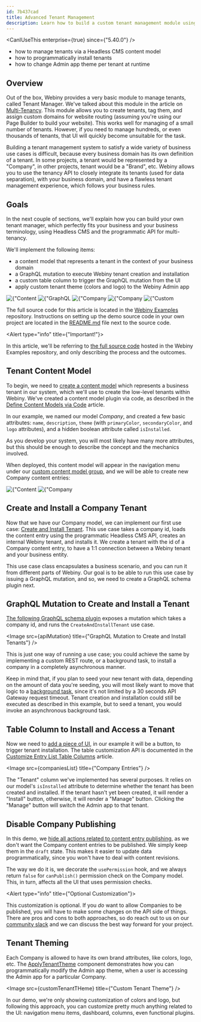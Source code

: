 ```yaml
---
id: 7b437cad
title: Advanced Tenant Management
description: Learn how to build a custom tenant management module using Webiny Headless CMS.
---
```



<CanIUseThis enterprise={true} since={"5.40.0"} />

<WhatYouWillLearn>

- how to manage tenants via a Headless CMS content model
- how to programmatically install tenants
- how to change Admin app theme per tenant at runtime

</WhatYouWillLearn>

## Overview

Out of the box, Webiny provides a very basic module to manage tenants, called Tenant Manager. We've talked about this module in the article on [Multi-Tenancy](/docs/enterprise/multi-tenancy). This module allows you to create tenants, tag them, and assign custom domains for website routing (assuming you're using our Page Builder to build your website). This works well for managing of a small number of tenants. However, if you need to manage hundreds, or even thousands of tenants, that UI will quickly become unsuitable for the task.

Building a tenant management system to satisfy a wide variety of business use cases is difficult, because every business domain has its own definition of a tenant. In some projects, a tenant would be represented by a "Company", in other projects, tenant would be a "Brand", etc. Webiny allows you to use the tenancy API to closely integrate its tenants (used for data separation), with your business domain, and have a flawless tenant management experience, which follows your business rules.

## Goals

In the next couple of sections, we'll explain how you can build your own tenant manager, which perfectly fits your business and your business terminology, using Headless CMS and the programmatic API for multi-tenancy.

We'll implement the following items:

- a content model that represents a tenant in the context of your business domain
- a GraphQL mutation to execute Webiny tenant creation and installation
- a custom table column to trigger the GraphQL mutation from the UI
- apply custom tenant theme (colors and logo) to the Webiny Admin app

<Gallery>
  <Image src={cmsGroupAndModel} title={"Content Model and Group via Plugin"} />
  <Image src={apiMutation} title={"GraphQL Mutation to Create and Install Tenants"} />
  <Image src={companiesList} title={"Company Entries"} />
  <Image src={companyEntryForm} title={"Company Entry Form"} />
  <Image src={customTenantTHeme} title={"Custom Tenant Theme"} />
</Gallery>

<Alert type="warning" title="Using the Source Code">

The full source code for this article is located in the [Webiny Examples](https://github.com/webiny/webiny-examples/tree/master/cms-tenant-management/5.40.x) repository. Instructions on setting up the demo source code in your own project are located in the [README.md](https://github.com/webiny/webiny-examples/tree/master/cms-tenant-management/5.40.x/README.md) file next to the source code.

</Alert>

<Alert type="info" title={"Important!"}>

In this article, we'll be referring to [the full source
code](https://github.com/webiny/webiny-examples/tree/master/cms-tenant-management/5.40.x) hosted
in the Webiny Examples repository, and only describing the process and the outcomes.

</Alert>

## Tenant Content Model

To begin, we need to [create a content model](https://github.com/webiny/webiny-examples/blob/master/cms-tenant-management/5.40.x/extensions/api/src/companyModel.ts) which represents a business tenant in our system, which we'll use to create the low-level tenants within Webiny. We've created a content model plugin via code, as described in the [Define Content Models via Code](/docs/headless-cms/extending/content-models-via-code) article.

In our example, we named our model _Company_, and created a few basic attributes: `name`, `description`, `theme` (with `primaryColor`, `secondaryColor`, and `logo` attributes), and a hidden boolean attribute called `isInstalled`.

As you develop your system, you will most likely have many more attributes, but this should be enough to describe the concept and the mechanics involved.

When deployed, this content model will appear in the navigation menu under our [custom content model group](https://github.com/webiny/webiny-examples/blob/master/cms-tenant-management/5.40.x/extensions/api/src/contentModelGroup.ts), and we will be able to create new Company content entries:

<Gallery>
  <Image src={cmsGroupAndModel} title={"Content Model and Group"} />
  <Image src={companyEntryForm} title={"Company Entry Form"} />
</Gallery>

## Create and Install a Company Tenant

Now that we have our Company model, we can implement our first use case: [Create and Install Tenant](https://github.com/webiny/webiny-examples/blob/master/cms-tenant-management/5.40.x/extensions/api/src/useCases/CreateAndInstallTenant.ts). This use case takes a company id, loads the content entry using the programmatic Headless CMS API, creates an internal Webiny tenant, and installs it. We create a tenant with the id of a Company content entry, to have a 1:1 connection between a Webiny tenant and your business entity.

This use case class encapsulates a business scenario, and you can run it from different parts of Webiny. Our goal is to be able to run this use case by issuing a GraphQL mutation, and so, we need to create a GraphQL schema plugin next.

## GraphQL Mutation to Create and Install a Tenant

[The following GraphQL schema plugin](https://github.com/webiny/webiny-examples/blob/master/cms-tenant-management/5.40.x/extensions/api/src/installTenant.ts) exposes a mutation which takes a company id, and runs the `CreateAndInstallTenant` use case.

<Image src={apiMutation} title={"GraphQL Mutation to Create and Install Tenants"} />

This is just one way of running a use case; you could achieve the same by implementing a custom REST route, or a background task, to install a company in a completely asynchronous manner.

<Alert type="info" title="Seeding a Tenant">

Keep in mind that, if you plan to seed your new tenant with data, depending on the amount of data you're seeding, you will most likely want to move that logic to a [background task](/docs/core-development-concepts/background-tasks/about-background-tasks), since it's not limited by a 30 seconds API Gateway request timeout. Tenant creation and installation could still be executed as described in this example, but to seed a tenant, you would invoke an asynchronous background task.

</Alert>

## Table Column to Install and Access a Tenant

Now we need to [add a piece of UI](https://github.com/webiny/webiny-examples/blob/master/cms-tenant-management/5.40.x/extensions/admin/src/CompanyEntryList.tsx), in our example it will be a button, to trigger tenant installation. The table customization API is documented in the [Customize Entry List Table Columns](/docs/headless-cms/extending/customize-entry-list-table-columns) article.

<Image src={companiesList} title={"Company Entries"} />

The "Tenant" column we've implemented has several purposes. It relies on our model's `isInstalled` attribute to determine whether the tenant has been created and installed. If the tenant hasn't yet been created, it will render a "Install" button, otherwise, it will render a "Manage" button. Clicking the "Manage" button will switch the Admin app to that tenant.

## Disable Company Publishing

In this demo, we [hide all actions related to content entry publishing](https://github.com/webiny/webiny-examples/blob/master/cms-tenant-management/5.40.x/extensions/admin/src/CompanyEntryList/HidePublishActions.tsx), as we don't want the Company content entries to be published. We simply keep them in the `draft` state. This makes it easier to update data programmatically, since you won't have to deal with content revisions.

The way we do it is, we decorate the `usePermission` hook, and we always return `false` for `canPublish()` permission check on the Company model. This, in turn, affects all the UI that uses permission checks.

<Alert type="info" title={"Optional Customization"}>

  This customization is optional. If you _do_ want to allow Companies to be published, you will have to make some changes on the API side of things. There are pros and cons to both approaches, so do reach out to us on our [community slack](https://www.webiny.com/slack) and we can discuss the best way forward for your project.

</Alert>

## Tenant Theming

Each Company is allowed to have its own brand attributes, like colors, logo, etc. The [ApplyTenantTheme](https://github.com/webiny/webiny-examples/blob/master/cms-tenant-management/5.40.x/extensions/admin/src/ApplyCompanyTheme.tsx) component demonstrates how you can programmatically modify the Admin app theme, when a user is accessing the Admin app for a particular Company. 

<Image src={customTenantTHeme} title={"Custom Tenant Theme"} />

In our demo, we're only showing customization of colors and logo, but following this approach, you can customize pretty much anything related to the UI: navigation menu items, dashboard, columns, even functional plugins.




